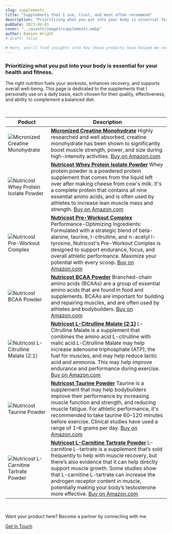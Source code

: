 ```yaml
---
slug: supplements
title: "Supplements that I use, trust, and most often recommend"
description: "Prioritizing what you put into your body is essential for your health and fitness."
pubDate: 2023-04-01
cover: "../assets/images/supplements.webp"
author: Damien Wright
# draft: false

# Here, you'll find insights into how these products have helped me reach my fitness goals, along with tips on integrating them into your routine for optimal results.
---
```


### Prioritizing what you put into your body is essential for your health and fitness.

The right nutrition fuels your workouts, enhances recovery, and supports overall well-being. This page is dedicated to the supplements that I personally use on a daily basis, each chosen for their quality, effectiveness, and ability to complement a balanced diet.

&nbsp;

| Poduct   | Description |
| -------- | ------- |
| ![Micronized Creatine Monohydrate](https://fitstud.io/images/nutricost-creatine-monohydrate-powder.webp) | <a href="https://amzn.to/4e3SuOA" title="Micronized Creatine Monohydrate" target="_blank">**Micronized Creatine Monohydrate**</a> Highly researched and well absorbed, creatine monohydrate has been shown to significantly boost muscle strength, power, and size during high-intensity activities. <a href="https://amzn.to/4e3SuOA" title="Micronized Creatine Monohydrate" target="_blank" class="text-primary underline">Buy on Amazon.com</a> |
| ![Nutricost Whey Protein Isolate Powder](https://fitstud.io/images/nutricost-whey-protein-isolate-powder.webp)| <a href="https://amzn.to/4eroWtT" title="Nutricost Whey Protein Isolate Powder" target="_blank">**Nutricost Whey Protein Isolate Powder**</a> Whey protein powder is a powdered protein supplement that comes from the liquid left over after making cheese from cow's milk. It's a complete protein that contains all nine essential amino acids, and is often used by athletes to increase lean muscle mass and strength. <a href="https://amzn.to/4eroWtT" title="Nutricost Whey Protein Isolate Powder" target="_blank" class="text-primary underline">Buy on Amazon.com</a> |
| ![Nutricost Pre-Workout Complex](https://fitstud.io/images/nutricost-pre-workout-complex.webp) | <a href="https://amzn.to/4gvSJ6K" title="Nutricost Pre-Workout Complex" target="_blank">**Nutricost Pre-Workout Complex**</a> Performance-Optimizing Ingredients: Formulated with a strategic blend of beta-alanine, taurine, l-citrulline, and n-acetyl l-tyrosine, Nutricost's Pre-Workout Complex is designed to support endurance, focus, and overall athletic performance. Maximize your potential with every scoop. <a href="https://amzn.to/4gvSJ6K" title="Nutricost Pre-Workout Complex" target="_blank" class="text-primary underline">Buy on Amazon.com</a> |
| ![Nutricost BCAA Powder](https://fitstud.io/images/nutricost-bcaa-powder.webp) | <a href="https://amzn.to/47CeoWD" title="Nutricost BCAA Powder" target="_blank">**Nutricost BCAA Powder**</a> Branched-chain amino acids (BCAAs) are a group of essential amino acids that are found in food and supplements. BCAAs are important for building and repairing muscles, and are often used by athletes and bodybuilders. <a href="https://amzn.to/47CeoWD" title="Nutricost BCAA Powder" target="_blank" class="text-primary underline">Buy on Amazon.com</a> |
| ![Nutricost L-Citrulline Malate (2:1)](https://fitstud.io/images/nutricost-l-citrulline-malate.webp) | <a href="https://amzn.to/3MP7kfO" title="Nutricost L-Citrulline Malate" target="_blank">**Nutricost L-Citrulline Malate (2:1)**</a> L-Citrulline Malate is a supplement that combines the amino acid L-citrulline with malic acid.L-Citrulline Malate may help increase adenosine triphosphate (ATP), the fuel for muscles, and may help reduce lactic acid and ammonia. This may help improve endurance and performance during exercise. <a href="https://amzn.to/3MP7kfO" title="Nutricost L-Citrulline Malate" target="_blank" class="text-primary underline">Buy on Amazon.com</a> |
| ![Nutricost Taurine Powder](https://fitstud.io/images/nutricost-taurine-powder.webp) | <a href="https://amzn.to/3Xs6f2u" title="Nutricost Taurine Powder" target="_blank">**Nutricost Taurine Powder**</a> Taurine is a supplement that may help bodybuilders improve their performance by increasing muscle function and strength, and reducing muscle fatigue. For athletic performance, it's recommended to take taurine 60–120 minutes before exercise. Clinical studies have used a range of 1–6 grams per day. <a href="https://amzn.to/3Xs6f2u" title="Nutricost Taurine Powder" target="_blank" class="text-primary underline">Buy on Amazon.com</a> |
| ![Nutricost L-Carnitine Tartrate Powder](https://fitstud.io/images/nutricost-l-carnitine-tartrate-powder.webp) | <a href="https://amzn.to/3XHZef7" title="Nutricost L-Carnitine Tartrate Powder" target="_blank">**Nutricost L-Carnitine Tartrate Powder**</a> L-carnitine L-tartrate is a supplement that’s sold frequently to help with muscle recovery, but there’s also evidence that it can help directly support muscle growth. Some studies show that L-carnitine L-tartrate can increase the androgen receptor content in muscle, potentially making your body’s testosterone more effective. <a href="https://amzn.to/3XHZef7" title="Nutricost L-Carnitine Tartrate Powder" target="_blank" class="text-primary underline">Buy on Amazon.com</a> |

&nbsp;

Want your product here? Become a partner by connecting with me.

<a href="/contact" class="btn btn-primary mt-8">Get In Touch</a>
